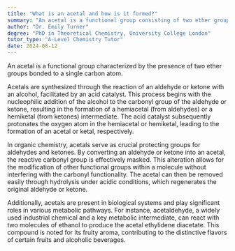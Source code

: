 ```yaml
---
title: "What is an acetal and how is it formed?"
summary: "An acetal is a functional group consisting of two ether groups attached to a carbon atom."
author: "Dr. Emily Turner"
degree: "PhD in Theoretical Chemistry, University College London"
tutor_type: "A-Level Chemistry Tutor"
date: 2024-08-12
---
```


An acetal is a functional group characterized by the presence of two ether groups bonded to a single carbon atom.

Acetals are synthesized through the reaction of an aldehyde or ketone with an alcohol, facilitated by an acid catalyst. This process begins with the nucleophilic addition of the alcohol to the carbonyl group of the aldehyde or ketone, resulting in the formation of a hemiacetal (from aldehydes) or a hemiketal (from ketones) intermediate. The acid catalyst subsequently protonates the oxygen atom in the hemiacetal or hemiketal, leading to the formation of an acetal or ketal, respectively.

In organic chemistry, acetals serve as crucial protecting groups for aldehydes and ketones. By converting an aldehyde or ketone into an acetal, the reactive carbonyl group is effectively masked. This alteration allows for the modification of other functional groups within a molecule without interfering with the carbonyl functionality. The acetal can then be removed easily through hydrolysis under acidic conditions, which regenerates the original aldehyde or ketone.

Additionally, acetals are present in biological systems and play significant roles in various metabolic pathways. For instance, acetaldehyde, a widely used industrial chemical and a key metabolic intermediate, can react with two molecules of ethanol to produce the acetal ethylidene diacetate. This compound is noted for its fruity aroma, contributing to the distinctive flavors of certain fruits and alcoholic beverages.
    